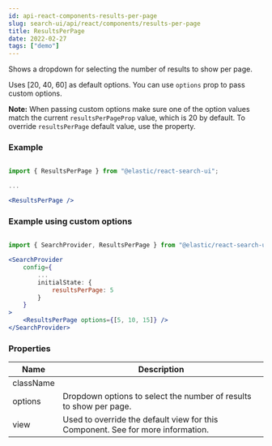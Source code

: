 ```yaml
---
id: api-react-components-results-per-page
slug: search-ui/api/react/components/results-per-page
title: ResultsPerPage
date: 2022-02-27
tags: ["demo"]
---
```


Shows a dropdown for selecting the number of results to show per page.

Uses [20, 40, 60] as default options. You can use `options` prop to pass custom options.

**Note:** When passing custom options make sure one of the option values match
the current `resultsPerPageProp` value, which is 20 by default.
To override `resultsPerPage` default value, use the <DocLink id="api-react-core" section="initial-state" text="initial state" /> property.

### Example

```jsx

import { ResultsPerPage } from "@elastic/react-search-ui";

...

<ResultsPerPage />
```

### Example using custom options

```jsx

import { SearchProvider, ResultsPerPage } from "@elastic/react-search-ui";

<SearchProvider
    config={
        ...
        initialState: {
            resultsPerPage: 5
        }
    }
>
    <ResultsPerPage options={[5, 10, 15]} />
</SearchProvider>
```

### Properties

| Name      | Description                                                                                                                                                                                                   |
| --------- | ------------------------------------------------------------------------------------------------------------------------------------------------------------------------------------------------------------- |
| className |                                                                                                                                                                                                               |
| options   | Dropdown options to select the number of results to show per page.                                                                                                                                            |
| view      | Used to override the default view for this Component. See <DocLink id="guides-customizing-styles-and-html" section="customizing-html" text="Customization: Component views and HTML" /> for more information. |
